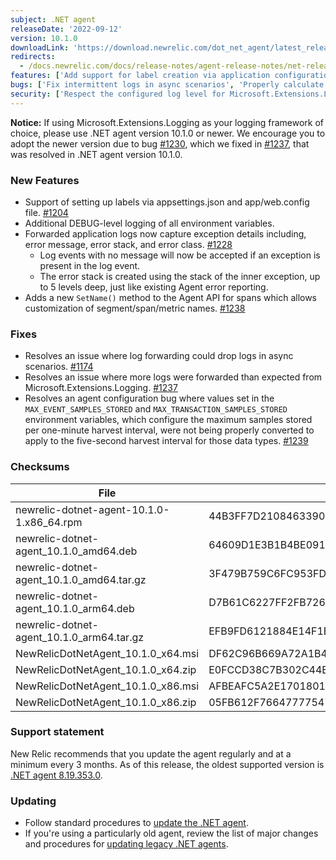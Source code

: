 ```yaml
---
subject: .NET agent
releaseDate: '2022-09-12'
version: 10.1.0
downloadLink: 'https://download.newrelic.com/dot_net_agent/latest_release'
redirects:
  - /docs.newrelic.com/docs/release-notes/agent-release-notes/net-release-notes/net-agent-1010
features: ['Add support for label creation via application configuration files', 'Log agent environment variables at debug level during startup', 'Capture and forward exception details for log events', 'Add new API to set the segment or span name']
bugs: ['Fix intermittent logs in async scenarios', 'Properly calculate event pool limits when configured via environment variable']
security: ['Respect the configured log level for Microsoft.Extensions.Logging instrumentation']
---
```


**Notice:** If using Microsoft.Extensions.Logging as your logging framework of choice, please use .NET agent version 10.1.0 or newer.  We encourage you to adopt the newer version due to bug [#1230](https://github.com/newrelic/newrelic-dotnet-agent/issues/1230), which we fixed in [#1237](https://github.com/newrelic/newrelic-dotnet-agent/pull/1237), that was resolved in .NET agent version 10.1.0.

### New Features
* Support of setting up labels via appsettings.json and app/web.config file. [#1204](https://github.com/newrelic/newrelic-dotnet-agent/pull/1204)
* Additional DEBUG-level logging of all environment variables.
* Forwarded application logs now capture exception details including, error message, error stack, and error class. [#1228](https://github.com/newrelic/newrelic-dotnet-agent/pull/1228)
  * Log events with no message will now be accepted if an exception is present in the log event.
  * The error stack is created using the stack of the inner exception, up to 5 levels deep, just like existing Agent error reporting.
* Adds a new `SetName()` method to the Agent API for spans which allows customization of segment/span/metric names. [#1238](https://github.com/newrelic/newrelic-dotnet-agent/pull/1238)

### Fixes
* Resolves an issue where log forwarding could drop logs in async scenarios. [#1174](https://github.com/newrelic/newrelic-dotnet-agent/pull/1201)
* Resolves an issue where more logs were forwarded than expected from Microsoft.Extensions.Logging. [#1237](https://github.com/newrelic/newrelic-dotnet-agent/pull/1237)
* Resolves an agent configuration bug where values set in the `MAX_EVENT_SAMPLES_STORED` and `MAX_TRANSACTION_SAMPLES_STORED` environment variables, which configure the maximum samples stored per one-minute harvest interval, were not being properly converted to apply to the five-second harvest interval for those data types. [#1239](https://github.com/newrelic/newrelic-dotnet-agent/pull/1239)

### Checksums
| File | SHA - 256  Hash |
| ---| ---|
| newrelic-dotnet-agent-10.1.0-1.x86_64.rpm | 44B3FF7D21084633900F26EA1174DA58562100EC5469BDD9C297E608435C3F1D |
| newrelic-dotnet-agent_10.1.0_amd64.deb | 64609D1E3B1B4BE0912F723CED0EA629DA4E5129F676E2B20A83830714D1E63F |
| newrelic-dotnet-agent_10.1.0_amd64.tar.gz | 3F479B759C6FC953FD8DB2954C4E0577AB51DD22185B2EA44948BAFB2D67A74A |
| newrelic-dotnet-agent_10.1.0_arm64.deb | D7B61C6227FF2FB7269DD777F475BFA6E56EB39E98D66078339FF74E63D174A1 |
| newrelic-dotnet-agent_10.1.0_arm64.tar.gz | EFB9FD6121884E14F1EA8D48324D48DA216CD0FFDAA6CC356FB82DEC3D7215C3 |
| NewRelicDotNetAgent_10.1.0_x64.msi | DF62C96B669A72A1B428A1F8DDD14453DA58DE36BE74BD5FC05D8571365BC610 |
| NewRelicDotNetAgent_10.1.0_x64.zip | E0FCCD38C7B302C44B2892FA41B05536B75C7E8576FB4491EF6B6BFB987237AD |
| NewRelicDotNetAgent_10.1.0_x86.msi | AFBEAFC5A2E1701801FB2181DBD3445CA26C3F08BE87EB8BE098988A2CA36026 |
| NewRelicDotNetAgent_10.1.0_x86.zip | 05FB612F76647777547F1E105960D55C08DF8296E348986C56CB558DB83830BB |

### Support statement

New Relic recommends that you update the agent regularly and at a minimum every 3 months. As of this release, the oldest supported version is [.NET agent 8.19.353.0](/docs/release-notes/agent-release-notes/net-release-notes/net-agent-8193530).

### Updating

* Follow standard procedures to [update the .NET agent](/docs/agents/net-agent/installation-configuration/update-net-agent).
* If you're using a particularly old agent, review the list of major changes and procedures for [updating legacy .NET agents](/docs/agents/net-agent/troubleshooting/upgrade-legacy-net-agents).
